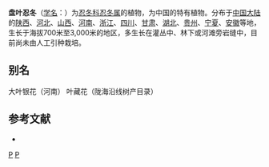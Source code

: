{{Speciesbox 
| genus = Lonicera
| species = tragophylla
| authority = Hemsl.
}}

'''盘叶忍冬'''（[[学名|学名]]：{{lang|la|''Lonicera tragophylla''}}）为[[忍冬科|忍冬科]][[忍冬属|忍冬属]]的植物，为中国的特有植物。分布于[[中国大陆|中国大陆]]的[[陕西|陕西]]、[[河北|河北]]、[[山西|山西]]、[[河南|河南]]、[[浙江|浙江]]、[[四川|四川]]、[[甘肃|甘肃]]、[[湖北|湖北]]、[[贵州|贵州]]、[[宁夏|宁夏]]、[[安徽|安徽]]等地，生长于海拔700米至3,000米的地区，多生长在灌丛中、林下或河滩旁岩缝中，目前尚未由人工引种栽培。

== 别名 ==
大叶银花（河南） 叶藏花（陇海沿线树产目录）

== 参考文献 ==
<div class="references-small">
* {{cite web| url =http://www.bioinfo.cn/db05/KmzwSpecies.php?action=view&id=3534| title =盘叶忍冬| work =《中国高等植物数据库全库》| publisher =中国科学院微生物研究所| author =昆明植物研究所| accessdate =2009-02-24| deadurl =yes| archiveurl =https://web.archive.org/web/20160305100728/http://www.bioinfo.cn/db05/KmzwSpecies.php?action=view&id=3534| archivedate =2016-03-05}}
</div>
{{Taxonbar|from=Q15226575}}

[[Category:忍冬属|P]]
[[Category:中國特有植物|P]]